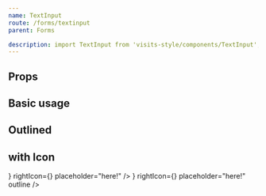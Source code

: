 ```yaml
---
name: TextInput
route: /forms/textinput
parent: Forms

description: import TextInput from 'visits-style/components/TextInput';
---
```



## Props

<PropsTable of={TextInput} />

## Basic usage

<Playground>
  <Field>
    <TextInput name="test" />
  </Field>
  <Field>
    <TextInput name="test" placeholder="placeholder!" />
  </Field>
  <Field>
    <TextInput name="test" value="some value" />
  </Field>
  <Field>
    <TextInput name="test" value="some value" help="help message" />
  </Field>
  <Field>
    <TextInput name="test" value="some value" help="help message" error="error message" />
  </Field>
  <TextInput name="test" disabled value="test123" />
</Playground>

## Outlined

<Playground>
  <Field>
    <TextInput name="test" outline />
  </Field>
  <Field>
    <TextInput name="test" outline placeholder="placeholder!" />
  </Field>
  <Field>
    <TextInput name="test" outline value="some value" />
  </Field>
  <Field>
    <TextInput name="test" outline value="some value" help="help message" />
  </Field>
  <Field>
    <TextInput name="test" outline value="some value" help="help message" error="error message" />
  </Field>
  <TextInput name="test" disabled outline value="test123" />
</Playground>

## with Icon

<Playground>
  <Field>
    <TextInput
      name="test"
      leftIcon={<FiInfo />}
      rightIcon={<FiThumbsUp style={{ color: 'green' }} />}
      placeholder="here!"
    />
  </Field>
  <Field>
    <TextInput
      name="test"
      leftIcon={<FiInfo />}
      rightIcon={<FiThumbsUp style={{ color: 'green' }} />}
      placeholder="here!"
      outline
    />
  </Field>
</Playground>
